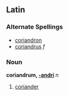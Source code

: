 ==Latin==
===Alternate Spellings===
*[[coriandron]]
*[[coriandrus]] ''f''
===Noun===
'''coriandrum, [[Wiktionary Appendix:Latin second declension|-andri]]''' ''n''

#[[coriander]]